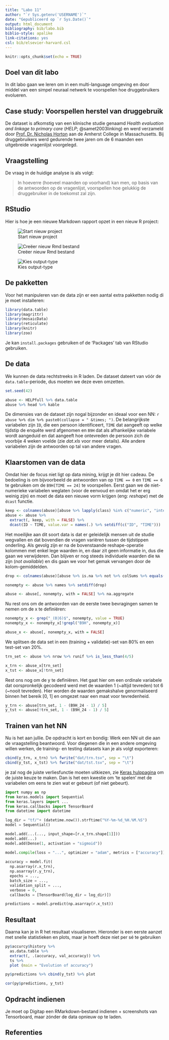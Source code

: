 ---
title: "Labo 11"
author: "`r Sys.getenv('USERNAME')`"
date: "Gepubliceerd op `r Sys.Date()`"
output: html_document
bibliography: bib/labo.bib
biblio-style: apalike
link-citations: yes
csl: bib/elsevier-harvard.csl
---

```{r setup, include=FALSE}
knitr::opts_chunk$set(echo = TRUE)
```

## Doel van dit labo

In dit labo gaan we leren om in een multi-language omgeving en door middel van een simpel neuraal netwerk te voorspellen hoe druggebruikers evolueren.

## Case study: Voorspellen herstel van druggebruik

De dataset is afkomstig van een klinische studie genaamd _Health evaluation and linkage to primary care_ (_HELP_; @samet2003linking) en werd verzameld door [Prof. Dr. Nicholas Horton](https://nhorton.people.amherst.edu/) aan de Amherst College in Massachusetts. Bij druggebruikers werd gedurende twee jaren om de 6 maanden een uitgebreide vragenlijst voorgelegd.

## Vraagstelling

De vraag in de huidige analyse is als volgt:

> In hoeverre (hoeveel maanden op voorhand) kan men, op basis van de antwoorden op de vragenlijst, voorspellen hoe gelukkig de druggebruiker in de toekomst zal zijn.

## RStudio

Hier is hoe je een nieuwe Markdown rapport opzet in een nieuw R project:

![Start nieuw project](img/new-project.png)

![Creëer nieuw Rmd bestand](img/new-md-file.png)

![Kies output-type](img/new-md-html.png)

## De pakketten

Voor het manipuleren van de data zijn er een aantal extra pakketten nodig di je moet installeren:

```{r pakketten}
library(data.table)
library(magrittr)
library(mosaicData)
library(reticulate)
library(knitr)
library(zoo)
```

Je kan `install.packages` gebruiken of de 'Packages' tab van RStudio gebruiken.

## De data

We kunnen de data rechtstreeks in R laden. De dataset dateert van vóór de `data.table`-periode, dus moeten we deze even omzetten.

```{r}
set.seed(42)

abuse <- HELPfull %>% data.table
abuse %>% head %>% kable
```

De dimensies van de dataset zijn nogal bijzonder en ideaal voor een NN: `r abuse %>% dim %>% paste0(collapse = " &times; ")`. De belangrijkste variabelen zijn `ID`, die een persoon identificeert, `TIME` dat aangeeft op welke tijdstip de enquête werd afgenomen en `B9H` dat als afhankelijke variabele wordt aangeduid en dat aangeeft hoe ontevreden de persoon zich de voorbije 4 weken voelde (zie _dat\dictionary.xls_ voor meer details). Alle andere variabelen zijn de antwoorden op tal van andere vragen.

## Klaarstomen van de data

Omdat hier de focus niet ligt op data mining, krijgt je dit hier cadeau. De bedoeling is om bijvoorbeeld de antwoorden van op `TIME == 0` en `TIME == 6` te gebruiken om de `B9H[TIME == 24]` te voorspellen. Eerst gaan we de niet-numerieke variabelen weglaten (voor de eenvoud en omdat het er erg weinig zijn) en moet de data een nieuwe vorm krijgen (eng: _reshape_) met de `dcast` functie.

```{r casting}
keep <- colnames(abuse)[abuse %>% lapply(class) %in% c("numeric", "integer")]
abuse <- abuse %>% 
  extract(, keep, with = FALSE) %>%
  dcast(ID ~ TIME, value.var = names(.) %>% setdiff(c("ID", "TIME")))
```

Het moeilijke aan dit soort data is dat er geleidelijk mensen uit de studie wegvallen en dat bovendien de vragen variëren tussen de tijdstippen onderling. Als gevolg zijn er na de bovenstaande reshape-operatie kolommen met enkel lege waarden in, en daar zit geen informatie in, dus die gaan we verwijderen. Dan blijven er nog steeds individuele waarden die `NA` zijn (_not available_) en dis gaan we voor het gemak vervangen door de kolom-gemiddelden.

```{r drop}
drop <- colnames(abuse)[abuse %>% is.na %>% not %>% colSums %>% equals(0)]

nonempty <- abuse %>% names %>% setdiff(drop)

abuse <- abuse[, nonempty, with = FALSE] %>% na.aggregate
```

Nu rest ons om de antwoorden van de eerste twee bevragingen samen te nemen om de x te definiëren:

```{r x}
nonempty_x <- grep("_(0|6)$", nonempty, value = TRUE)
nonempty_x <- nonempty_x[!grepl("B9H", nonempty_x)]

abuse_x <- abuse[, nonempty_x, with = FALSE]
```

We splitsen de data set in een (training + validatie)-set van 80% en een test-set van 20%.

```{r split}
trn_set <- abuse %>% nrow %>% runif %>% is_less_than(4/5)

x_trn <- abuse_x[trn_set]
x_tst <- abuse_x[!trn_set]
```

Rest ons nog om de y te definiëren. Het gaat hier om een ordinale variabele dat oorspronkelijk gecodeerd werd met de waarden 1 (~altijd tevreden) tot 6 (~nooit tevreden). Hier worden de waarden gemakshalve genormaliseerd binnen het bereik [0, 1] en omgezet naar een maat voor tevredenheid.

```{r norm-y}
y_trn <- abuse[trn_set, 1 - (B9H_24 - 1) / 5]
y_tst <- abuse[!trn_set, 1 - (B9H_24 - 1) / 5]
```

## Trainen van het NN

Nu is het aan jullie. De opdracht is kort en bondig: Werk een NN uit die aan de vraagstelling beantwoord. Voor diegenen die in een andere omgeving willen werken, de training- en testing datasets kan je als volgt exporteren:

```{r eval=FALSE}
cbind(y_trn, x_trn) %>% fwrite("dat/trn.tsv", sep = "\t")
cbind(y_tst, x_tst) %>% fwrite("dat/tst.tsv", sep = "\t")
```

je zal nog de juiste verliesfunctie moeten uitkiezen, zie [Keras hulppagina](https://keras.io/api/losses/) om de juiste keuze te maken. Dan is het een kwestie om 'te spelen' met de variabelen om eens te zien wat er gebeurt (of niet gebeurt).

```{python antwoord, eval=FALSE}
import numpy as np
from keras.models import Sequential
from keras.layers import ...
from keras.callbacks import TensorBoard
from datetime import datetime

log_dir = "tf/"+ (datetime.now()).strftime("%Y-%m-%d_%H.%M.%S")
model = Sequential()

model.add(...(..., input_shape=[r.x_trn.shape[1]]))
model.add(...)
model.add(Dense(1, activation = "sigmoid"))

model.compile(loss = "...", optimizer = "adam", metrics = ["accuracy"])
 
accuracy = model.fit(
  np.asarray(r.x_trn),
  np.asarray(r.y_trn),
  epochs = ...,
  batch_size = ...,
  validation_split = ...,
  verbose = 0,
  callbacks = [TensorBoard(log_dir = log_dir)])

predictions = model.predict(np.asarray(r.x_tst))
```

## Resultaat

Daarna kan je in R het resultaat visualiseren. Hieronder is een eerste aanzet met snelle statistieken en plots, maar je hoeft deze niet per sé te gebruiken

```{r evaluatie, eval=FALSE}
py$accurcy$history %>%
  as.data.table %>%
  extract(, .(accuracy, val_accuracy)) %>%
  ts %>% 
  plot (main = "Evolution of accuracy")

py$predictions %>% cbind(y_tst) %>% plot

cor(py$predictions, y_tst)
```

## Opdracht indienen

Je moet op Digitap een RMarkdown-bestand indienen + screenshots van Tensorboard, maar zónder de data opnieuw op te laden.

## Referenties
